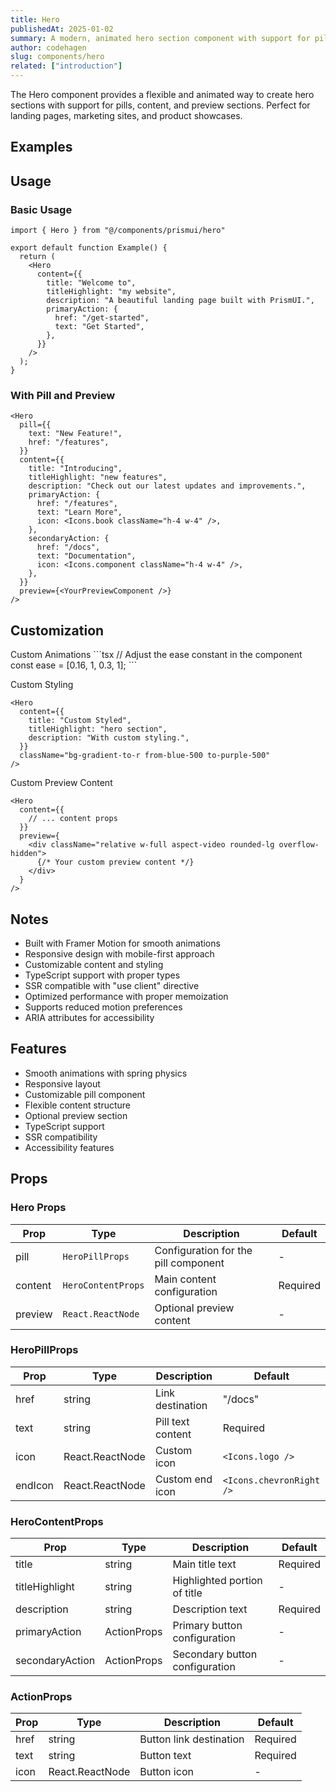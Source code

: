 ```yaml
---
title: Hero
publishedAt: 2025-01-02
summary: A modern, animated hero section component with support for pills, content, and preview sections.
author: codehagen
slug: components/hero
related: ["introduction"]
---
```


<ComponentPreview name="hero-basic" />

<Note variant="info">
  The Hero component provides a flexible and animated way to create hero sections with support for pills, content, and preview sections. Perfect for landing pages, marketing sites, and product showcases.
</Note>


## Examples

<ComponentPreview name="hero-demo" />

## Usage

### Basic Usage

```tsx
import { Hero } from "@/components/prismui/hero"

export default function Example() {
  return (
    <Hero
      content={{
        title: "Welcome to",
        titleHighlight: "my website",
        description: "A beautiful landing page built with PrismUI.",
        primaryAction: {
          href: "/get-started",
          text: "Get Started",
        },
      }}
    />
  );
}
```

### With Pill and Preview

```tsx
<Hero
  pill={{
    text: "New Feature!",
    href: "/features",
  }}
  content={{
    title: "Introducing",
    titleHighlight: "new features",
    description: "Check out our latest updates and improvements.",
    primaryAction: {
      href: "/features",
      text: "Learn More",
      icon: <Icons.book className="h-4 w-4" />,
    },
    secondaryAction: {
      href: "/docs",
      text: "Documentation",
      icon: <Icons.component className="h-4 w-4" />,
    },
  }}
  preview={<YourPreviewComponent />}
/>
```

## Customization

<Steps>
  <Step>Custom Animations</Step>
  ```tsx
  // Adjust the ease constant in the component
  const ease = [0.16, 1, 0.3, 1];
  ```

  <Step>Custom Styling</Step>
  ```tsx
  <Hero
    content={{
      title: "Custom Styled",
      titleHighlight: "hero section",
      description: "With custom styling.",
    }}
    className="bg-gradient-to-r from-blue-500 to-purple-500"
  />
  ```

  <Step>Custom Preview Content</Step>
  ```tsx
  <Hero
    content={{
      // ... content props
    }}
    preview={
      <div className="relative w-full aspect-video rounded-lg overflow-hidden">
        {/* Your custom preview content */}
      </div>
    }
  />
  ```
</Steps>

## Notes

- Built with Framer Motion for smooth animations
- Responsive design with mobile-first approach
- Customizable content and styling
- TypeScript support with proper types
- SSR compatible with "use client" directive
- Optimized performance with proper memoization
- Supports reduced motion preferences
- ARIA attributes for accessibility

## Features

- Smooth animations with spring physics
- Responsive layout
- Customizable pill component
- Flexible content structure
- Optional preview section
- TypeScript support
- SSR compatibility
- Accessibility features

## Props

### Hero Props

| Prop | Type | Description | Default |
| --- | --- | --- | --- |
| pill | `HeroPillProps` | Configuration for the pill component | - |
| content | `HeroContentProps` | Main content configuration | Required |
| preview | `React.ReactNode` | Optional preview content | - |

### HeroPillProps

| Prop | Type | Description | Default |
| --- | --- | --- | --- |
| href | string | Link destination | "/docs" |
| text | string | Pill text content | Required |
| icon | React.ReactNode | Custom icon | `<Icons.logo />` |
| endIcon | React.ReactNode | Custom end icon | `<Icons.chevronRight />` |

### HeroContentProps

| Prop | Type | Description | Default |
| --- | --- | --- | --- |
| title | string | Main title text | Required |
| titleHighlight | string | Highlighted portion of title | - |
| description | string | Description text | Required |
| primaryAction | ActionProps | Primary button configuration | - |
| secondaryAction | ActionProps | Secondary button configuration | - |

### ActionProps

| Prop | Type | Description | Default |
| --- | --- | --- | --- |
| href | string | Button link destination | Required |
| text | string | Button text | Required |
| icon | React.ReactNode | Button icon | - |